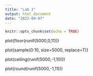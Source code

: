 ```yaml
---
title: "Lab 2"
output: html_document
date: "2022-09-07"
---
```


```r
knitr::opts_chunk$set(echo = TRUE)
```

plot(floor(runif(5000,0,11)))

plot(sample(0:10, size=5000, replace=T))

plot(ceiling(runif(5000,-1,10)))

plot(round(runif(5000,-1,11)))


